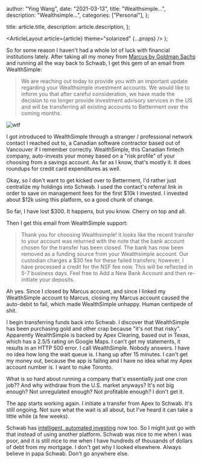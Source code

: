 
  author: "Ying Wang",
  date: "2021-03-13",
  title: "Wealthsimple...",
  description: "Wealthsimple...",
  categories: ["Personal"],
};

  title: article.title,
  description: article.description,
};

  <ArticleLayout article={article} theme="solarized" {...props} />
);

So for some reason I haven't had a whole lot of luck with financial institutions
lately. After taking all my money from [Marcus by Goldman
Sachs](/posts/2021/02/24/marcus_update/) and running all the way back to Schwab,
I get this gem of an email from WealthSimple:

> We are reaching out today to provide you with an important update regarding
> your Wealthsimple investment accounts. We would like to inform you that after
> careful consideration, we have made the decision to no longer provide
> investment advisory services in the US and will be transferring all existing
> accounts to Betterment over the coming months.

![wtf](/img/posts/2021/03/13/wtf.gif)

I got introduced to WealthSimple through a stranger / professional network
contact I reached out to, a Canadian software contractor based out of Vancouver
if I remember correctly. WealthSimple, this Canadian fintech company,
auto-invests your money based on a "risk profile" of your choosing from a
savings account. As far as I know, that's mostly it. It does roundups for credit
card expenditures as well.

Okay, so I don't want to get kicked over to Betterment, I'd rather just
centralize my holdings into Schwab. I used the contact's referral link in order
to save on management fees for the first $10k I invested. I invested about $12k
using this platform, so a good chunk of change.

So far, I have lost $300. It happens, but you know. Cherry on top and all.

Then I get this email from WealthSimple support:

> Thank you for choosing Wealthsimple! It looks like the recent transfer to your
> account was returned with the note that the bank account chosen for the
> transfer has been closed. The bank has now been removed as a funding source
> from your Wealthsimple account. Our custodian charges a $30 fee for these
> failed transfers; however, I have processed a credit for the NSF fee now. This
> will be reflected in 5-7 business days. Feel free to Add a New Bank Account
> and then re-initiate your deposits.

Ah yes. Since I closed by Marcus account, and since I linked my WealthSimple
account to Marcus, closing my Marcus account caused the auto-debit to fail,
which made WealthSimple unhappy. Human centipede of shit.

I begin transferring funds back into Schwab. I discover that WealthSimple has
been purchasing gold and other crap because "it's not that risky". Apparently
WealthSimple is backed by Apex Clearing, based out in Texas, which has a 2.5/5
rating on Google Maps. I can't get my statements, it results in an HTTP 500
error. I call WealthSimple. Nobody answers. I have no idea how long the wait
queue is. I hang up after 15 minutes. I can't get my money out, because the app
is failing and I have no idea what my Apex account number is. I want to nuke
Toronto.

What is so hard about running a company that's essentially just one cron job??
And why withdraw from the U.S. market anyways? It's not big enough? Not
unregulated enough? Not profitable enough? I don't get it.

The app starts working again. I initiate a transfer from Apex to Schwab. It's
still ongoing. Not sure what the wait is all about, but I've heard it can take a
little while (a few weeks).

Schwab has [intelligent, automated
investing](https://www.schwab.com/invest-with-us/automated-investing) now too.
So I might just go with that instead of using another platform. Schwab was nice
to me when I was poor, and it is still nice to me when I have hundreds of
thousands of dollars of debt from my mortgage. I don't get why I looked
elsewhere. Always believe in papa Schwab. Don't go anywhere else.
